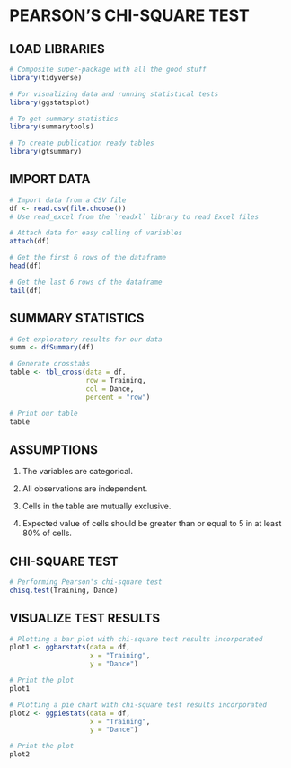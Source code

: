 # PEARSON'S CHI-SQUARE TEST

## **LOAD LIBRARIES**

```{r}
# Composite super-package with all the good stuff
library(tidyverse)

# For visualizing data and running statistical tests
library(ggstatsplot)

# To get summary statistics
library(summarytools)

# To create publication ready tables
library(gtsummary)
```

## **IMPORT DATA**

```{r}
# Import data from a CSV file
df <- read.csv(file.choose())
# Use read_excel from the `readxl` library to read Excel files

# Attach data for easy calling of variables
attach(df)

# Get the first 6 rows of the dataframe
head(df)

# Get the last 6 rows of the dataframe
tail(df)
```

## **SUMMARY STATISTICS**

```{r}
# Get exploratory results for our data
summ <- dfSummary(df)

# Generate crosstabs
table <- tbl_cross(data = df,
                   row = Training,
                   col = Dance,
                   percent = "row")

# Print our table
table
```

## **ASSUMPTIONS**

1.  The variables are categorical.

2.  All observations are independent.

3.  Cells in the table are mutually exclusive.

4.  Expected value of cells should be greater than or equal to 5 in at least 80% of cells.

## **CHI-SQUARE TEST**

```{r}
# Performing Pearson's chi-square test
chisq.test(Training, Dance)
```

## VISUALIZE TEST RESULTS

```{r}
# Plotting a bar plot with chi-square test results incorporated
plot1 <- ggbarstats(data = df,
                    x = "Training",
                    y = "Dance")

# Print the plot
plot1

# Plotting a pie chart with chi-square test results incorporated
plot2 <- ggpiestats(data = df,
                    x = "Training",
                    y = "Dance")

# Print the plot
plot2
```
